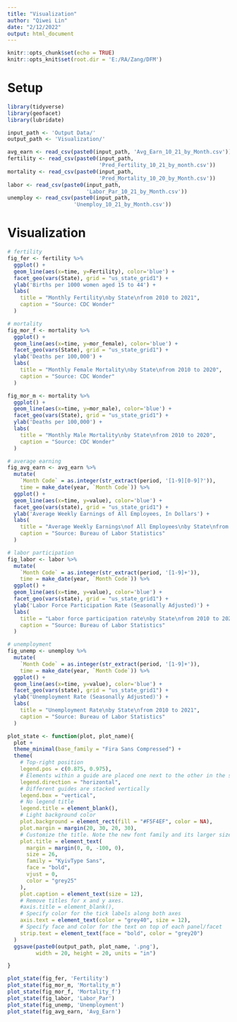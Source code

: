 ```yaml
---
title: "Visualization"
author: "Qiwei Lin"
date: "2/12/2022"
output: html_document
---
```


```r
knitr::opts_chunk$set(echo = TRUE)
knitr::opts_knit$set(root.dir = 'E:/RA/Zang/DFM')
```

# Setup

```r
library(tidyverse)
library(geofacet)
library(lubridate)
```

```r
input_path <- 'Output Data/'
output_path <- 'Visualization/'
```

```r
avg_earn <- read_csv(paste0(input_path, 'Avg_Earn_10_21_by_Month.csv'))
fertility <- read_csv(paste0(input_path,
                             'Pred_Fertility_10_21_by_month.csv'))
mortality <- read_csv(paste0(input_path,
                             'Pred_Mortality_10_20_by_Month.csv'))
labor <- read_csv(paste0(input_path,
                         'Labor_Par_10_21_by_Month.csv'))
unemploy <- read_csv(paste0(input_path,
                     'Unemploy_10_21_by_Month.csv'))
```

# Visualization 

```r
# fertility
fig_fer <- fertility %>% 
  ggplot() + 
  geom_line(aes(x=time, y=Fertility), color='blue') + 
  facet_geo(vars(State), grid = "us_state_grid1") + 
  ylab('Births per 1000 women aged 15 to 44') +  
  labs(
    title = "Monthly Fertility\nby State\nfrom 2010 to 2021",
    caption = "Source: CDC Wonder"
  )
```

```r
# mortality
fig_mor_f <- mortality %>% 
  ggplot() + 
  geom_line(aes(x=time, y=mor_female), color='blue') + 
  facet_geo(vars(State), grid = "us_state_grid1") + 
  ylab('Deaths per 100,000') +  
  labs(
    title = "Monthly Female Mortality\nby State\nfrom 2010 to 2020",
    caption = "Source: CDC Wonder"
  )

fig_mor_m <- mortality %>% 
  ggplot() + 
  geom_line(aes(x=time, y=mor_male), color='blue') + 
  facet_geo(vars(State), grid = "us_state_grid1") + 
  ylab('Deaths per 100,000') +  
  labs(
    title = "Monthly Male Mortality\nby State\nfrom 2010 to 2020",
    caption = "Source: CDC Wonder"
  )
```

```r
# average earning
fig_avg_earn <- avg_earn %>% 
  mutate(
    `Month Code` = as.integer(str_extract(period, '[1-9][0-9]?')),
    time = make_date(year, `Month Code`)) %>% 
  ggplot() + 
  geom_line(aes(x=time, y=value), color='blue') + 
  facet_geo(vars(state), grid = "us_state_grid1") + 
  ylab('Average Weekly Earnings of All Employees, In Dollars') +  
  labs(
    title = "Average Weekly Earnings\nof All Employees\nby State\nfrom 2010 to 2021",
    caption = "Source: Bureau of Labor Statistics"
  )
```

```r
# labor participation
fig_labor <- labor %>% 
  mutate(
    `Month Code` = as.integer(str_extract(period, '[1-9]+')),
    time = make_date(year, `Month Code`)) %>% 
  ggplot() + 
  geom_line(aes(x=time, y=value), color='blue') + 
  facet_geo(vars(state), grid = "us_state_grid1") + 
  ylab('Labor Force Participation Rate (Seasonally Adjusted)') +  
  labs(
    title = "Labor force participation rate\nby State\nfrom 2010 to 2021",
    caption = "Source: Bureau of Labor Statistics"
  )
```

```r
# unemployment
fig_unemp <- unemploy %>% 
  mutate(
    `Month Code` = as.integer(str_extract(period, '[1-9]+')),
    time = make_date(year, `Month Code`)) %>% 
  ggplot() + 
  geom_line(aes(x=time, y=value), color='blue') + 
  facet_geo(vars(state), grid = "us_state_grid1") + 
  ylab('Unemployment Rate (Seasonally Adjusted)') +  
  labs(
    title = "Unemployment Rate\nby State\nfrom 2010 to 2021",
    caption = "Source: Bureau of Labor Statistics"
  )
```


```r
plot_state <- function(plot, plot_name){
  plot +
  theme_minimal(base_family = "Fira Sans Compressed") +
  theme(
    # Top-right position
    legend.pos = c(0.875, 0.975),
    # Elements within a guide are placed one next to the other in the same row
    legend.direction = "horizontal",
    # Different guides are stacked vertically
    legend.box = "vertical",
    # No legend title
    legend.title = element_blank(),
    # Light background color
    plot.background = element_rect(fill = "#F5F4EF", color = NA),
    plot.margin = margin(20, 30, 20, 30),
    # Customize the title. Note the new font family and its larger size.
    plot.title = element_text(
      margin = margin(0, 0, -100, 0), 
      size = 26, 
      family = "KyivType Sans", 
      face = "bold", 
      vjust = 0, 
      color = "grey25"
    ),
    plot.caption = element_text(size = 12),
    # Remove titles for x and y axes.
    #axis.title = element_blank(),
    # Specify color for the tick labels along both axes 
    axis.text = element_text(color = "grey40", size = 12),
    # Specify face and color for the text on top of each panel/facet
    strip.text = element_text(face = "bold", color = "grey20")
  )
  ggsave(paste0(output_path, plot_name, '.png'), 
         width = 20, height = 20, units = "in")

}
```

```r
plot_state(fig_fer, 'Fertility')
plot_state(fig_mor_m, 'Mortality_m')
plot_state(fig_mor_f, 'Mortality_f')
plot_state(fig_labor, 'Labor_Par')
plot_state(fig_unemp, 'Unemployment')
plot_state(fig_avg_earn, 'Avg_Earn')
```

